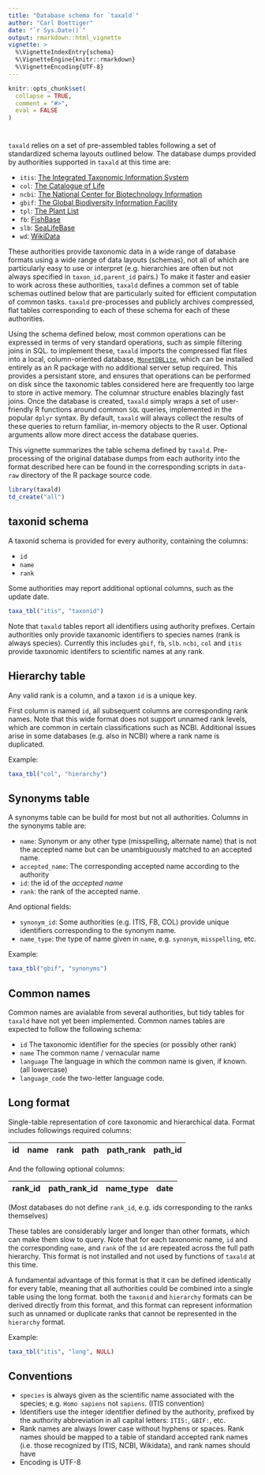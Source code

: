 ```yaml
---
title: "Database schema for `taxald`"
author: "Carl Boettiger"
date: "`r Sys.Date()`"
output: rmarkdown::html_vignette
vignette: >
  %\VignetteIndexEntry{schema}
  %\VignetteEngine{knitr::rmarkdown}
  %\VignetteEncoding{UTF-8}
---
```


```r
knitr::opts_chunk$set(
  collapse = TRUE,
  comment = "#>",
  eval = FALSE
)
```


# 


`taxald` relies on a set of pre-assembled tables following a set of standardized schema layouts outlined below.  The database dumps provided by authorities supported in `taxald` at this time are:

- `itis`: [The Integrated Taxonomic Information System](https://www.itis.gov/)
- `col`: [The Catalogue of Life](http://www.catalogueoflife.org/)
- `ncbi`: [The National Center for Biotechnology Information](https://www.ncbi.nlm.nih.gov/)
- `gbif`: [The Global Biodiversity Information Facility](https://www.gbif.org/)
- `tpl`: [The Plant List](http://www.theplantlist.org/)
- `fb`: [FishBase](https://fishbase.ca)
- `slb`: [SeaLifeBase](https://www.sealifebase.ca/)
- `wd`: [WikiData](https://wikidata.org)


These authorities provide taxonomic data in a wide range of database formats using a wide range of data layouts (schemas), not all of which are particularly easy to use or interpret (e.g. hierarchies are often but not always specified in `taxon_id,parent_id` pairs.)  To make it faster and easier to work across these authorities, `taxald` defines a common set of table schemas outlined below that are particularly suited for efficient computation of common tasks.  `taxald` pre-processes and publicly archives compressed, flat tables corresponding to each of these schema for each of these authorities.

Using the schema defined below, most common operations can be expressed in terms of very standard operations, such as simple filtering joins in SQL.  to implement these, `taxald` imports the compressed flat files into a local, column-oriented database, [`MonetDBLite`](), which can be installed entirely as an R package with no additional server setup required.  This provides a persistant store, and ensures that operations can be performed on disk since the taxonomic tables considered here are frequently too large to store in active memory.  The columnar structure enables blazingly fast joins.  Once the database is created, `taxald` simply wraps a set of user-friendly R functions around common `SQL` queries, implemented in the popular `dplyr` syntax.  By default, `taxald` will always collect the results of these queries to return familiar, in-memory objects to the R user.  Optional arguments allow more direct access the database queries.  

This vignette summarizes the table schema defined by `taxald`.  Pre-processing of the original database dumps from each authority into the format described here can be found in the corresponding scripts in `data-raw` directory of the R package source code. 


```r
library(taxald)
td_create("all")
```

## taxonid schema

A taxonid schema is provided for every authority, containing the columns:

- `id`
- `name`
- `rank`

Some authorities may report additional optional columns, such as the update date.

```r
taxa_tbl("itis", "taxonid")
```

Note that `taxald` tables report all identifiers using authority prefixes.  Certain authorities only provide taxanomic identifiers to species names (rank is always species).  Currently this includes `gbif`, `fb`, `slb`.  `ncbi`, `col` and `itis` provide taxonomic identifers to scientific names at any rank.   


## Hierarchy table

Any valid rank is a column, and a taxon `id` is a unique key.

First column is named `id`, all subsequent columns are corresponding rank names.  Note that this wide format does not support unnamed rank levels, which are common in certain classifications such as NCBI.  Additional issues arise in some databases (e.g. also in NCBI) where a rank name is duplicated.  

Example:

```r
taxa_tbl("col", "hierarchy")
```


## Synonyms table

A synonyms table can be build for most but not all authorities. Columns in the synonyms table are:

- `name`: Synonym or any other type (misspelling, alternate name) that is not the accepted name but can be unambiguously matched to an accepted name.   
- `accepted_name`: The corresponding accepted name according to the authority
- `id`: the id of the *accepted name*
- `rank`: the rank of the accepted name.

And optional fields:

- `synonym_id`: Some authorities (e.g. ITIS, FB, COL) provide unique identifiers corresponding to the synonym name.  
- `name_type`: the type of name given in `name`, e.g. `synonym`, `misspelling`, etc. 

Example:

```r
taxa_tbl("gbif", "synonyms")
```


## Common names

Common names are avialable from several authorities, but tidy tables for `taxald` have not yet been implemented.  Common names tables are expected to follow the following schema:

- `id` The taxonomic identifier for the species (or possibly other rank)
- `name` The common name / vernacular name
- `language` The language in which the common name is given, if known. (all lowercase)
- `language_code` the two-letter language code.

## Long format

Single-table representation of core taxonomic and hierarchical data.  Format includes followings required columns:

id | name | rank  | path    |  path_rank  | path_id
---|------|-------|---------|-------------|---------

And the following optional columns:

 rank_id  | path_rank_id  | name_type   | date
----------|---------------|-------------|---------

(Most databases do not define `rank_id`, e.g. ids corresponding to the ranks themselves)

These tables are considerably larger and longer than other formats, which can make them slow to query.  Note that for each taxonomic name, `id` and the corresponding `name`, and `rank` of the `id` are repeated across the full path hierarchy.  This format is not installed and not used by functions of `taxald` at this time. 

A fundamental advantage of this format is that it can be defined identically for every table, meaning that all authorities could be combined into a single table using the long format. both the `taxonid` and `hierarchy` formats can be derived directly from this format, and this format can represent information such as unnamed or duplicate ranks that cannot be represented in the `hierarchy` format.  


Example:


```r
taxa_tbl("itis", "long", NULL)
```


## Conventions

- `species` is always given as the scientific name associated with the species; e.g. `Homo sapiens` not `sapiens`.  (ITIS convention)
- Identifiers use the integer identifier defined by the authority, prefixed by the authority abbreviation in all capital letters: `ITIS:`, `GBIF:`, etc.
- Rank names are always lower case without hyphens or spaces. Rank names should be mapped
  to a table of standard accepted rank names (i.e. those recognized by ITIS, NCBI, Wikidata),
  and rank names should have 
- Encoding is UTF-8
